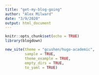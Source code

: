 ```yaml
---
title: "get-my-blog-going"
author: "Alex Milward"
date: "3/9/2020"
output: html_document
---
```


```r
knitr::opts_chunk$set(echo = TRUE)
library(blogdown)
```

```r
new_site(theme = "gcushen/hugo-academic", 
         sample = TRUE, 
         theme_example = TRUE, 
         empty_dirs = TRUE,
         to_yaml = TRUE)
```

